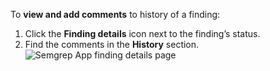 To **view and add comments** to history of a finding:

1. Click the <i className="fa-regular fa-arrow-up-right-from-square inline_svg"></i> **Finding details** icon next to the finding’s status.
2. Find the comments in the **History** section.
    ![Semgrep App finding details page](/img/app-finding-details.png)<br />